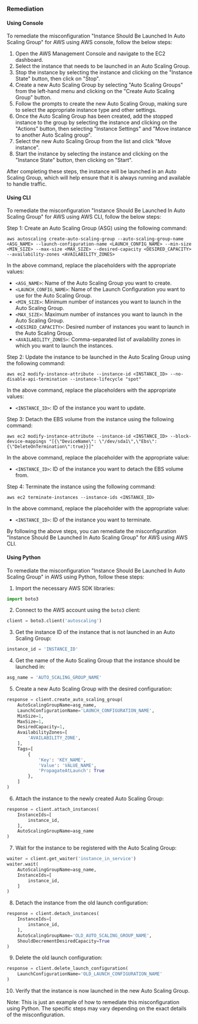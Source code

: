 ### Remediation

#### Using Console

To remediate the misconfiguration "Instance Should Be Launched In Auto Scaling Group" for AWS using AWS console, follow the below steps:

1. Open the AWS Management Console and navigate to the EC2 dashboard.
2. Select the instance that needs to be launched in an Auto Scaling Group.
3. Stop the instance by selecting the instance and clicking on the "Instance State" button, then click on "Stop".
4. Create a new Auto Scaling Group by selecting "Auto Scaling Groups" from the left-hand menu and clicking on the "Create Auto Scaling Group" button.
5. Follow the prompts to create the new Auto Scaling Group, making sure to select the appropriate instance type and other settings.
6. Once the Auto Scaling Group has been created, add the stopped instance to the group by selecting the instance and clicking on the "Actions" button, then selecting "Instance Settings" and "Move instance to another Auto Scaling group".
7. Select the new Auto Scaling Group from the list and click "Move instance".
8. Start the instance by selecting the instance and clicking on the "Instance State" button, then clicking on "Start".

After completing these steps, the instance will be launched in an Auto Scaling Group, which will help ensure that it is always running and available to handle traffic.

#### Using CLI

To remediate the misconfiguration "Instance Should Be Launched In Auto Scaling Group" for AWS using AWS CLI, follow the below steps:

Step 1: Create an Auto Scaling Group (ASG) using the following command:
```
aws autoscaling create-auto-scaling-group --auto-scaling-group-name <ASG_NAME> --launch-configuration-name <LAUNCH_CONFIG_NAME> --min-size <MIN_SIZE> --max-size <MAX_SIZE> --desired-capacity <DESIRED_CAPACITY> --availability-zones <AVAILABILITY_ZONES>
```

In the above command, replace the placeholders with the appropriate values:
- `<ASG_NAME>`: Name of the Auto Scaling Group you want to create.
- `<LAUNCH_CONFIG_NAME>`: Name of the Launch Configuration you want to use for the Auto Scaling Group.
- `<MIN_SIZE>`: Minimum number of instances you want to launch in the Auto Scaling Group.
- `<MAX_SIZE>`: Maximum number of instances you want to launch in the Auto Scaling Group.
- `<DESIRED_CAPACITY>`: Desired number of instances you want to launch in the Auto Scaling Group.
- `<AVAILABILITY_ZONES>`: Comma-separated list of availability zones in which you want to launch the instances.

Step 2: Update the instance to be launched in the Auto Scaling Group using the following command:
```
aws ec2 modify-instance-attribute --instance-id <INSTANCE_ID> --no-disable-api-termination --instance-lifecycle "spot"
```

In the above command, replace the placeholders with the appropriate values:
- `<INSTANCE_ID>`: ID of the instance you want to update.

Step 3: Detach the EBS volume from the instance using the following command:
```
aws ec2 modify-instance-attribute --instance-id <INSTANCE_ID> --block-device-mappings "[{\"DeviceName\": \"/dev/sda1\",\"Ebs\":{\"DeleteOnTermination\":true}}]"
```

In the above command, replace the placeholder with the appropriate value:
- `<INSTANCE_ID>`: ID of the instance you want to detach the EBS volume from.

Step 4: Terminate the instance using the following command:
```
aws ec2 terminate-instances --instance-ids <INSTANCE_ID>
```

In the above command, replace the placeholder with the appropriate value:
- `<INSTANCE_ID>`: ID of the instance you want to terminate.

By following the above steps, you can remediate the misconfiguration "Instance Should Be Launched In Auto Scaling Group" for AWS using AWS CLI.

#### Using Python

To remediate the misconfiguration "Instance Should Be Launched In Auto Scaling Group" in AWS using Python, follow these steps:

1. Import the necessary AWS SDK libraries:

```python
import boto3
```

2. Connect to the AWS account using the `boto3` client:

```python
client = boto3.client('autoscaling')
```

3. Get the instance ID of the instance that is not launched in an Auto Scaling Group:

```python
instance_id = 'INSTANCE_ID'
```

4. Get the name of the Auto Scaling Group that the instance should be launched in:

```python
asg_name = 'AUTO_SCALING_GROUP_NAME'
```

5. Create a new Auto Scaling Group with the desired configuration:

```python
response = client.create_auto_scaling_group(
    AutoScalingGroupName=asg_name,
    LaunchConfigurationName='LAUNCH_CONFIGURATION_NAME',
    MinSize=1,
    MaxSize=1,
    DesiredCapacity=1,
    AvailabilityZones=[
        'AVAILABILITY_ZONE',
    ],
    Tags=[
        {
            'Key': 'KEY_NAME',
            'Value': 'VALUE_NAME',
            'PropagateAtLaunch': True
        },
    ]
)
```

6. Attach the instance to the newly created Auto Scaling Group:

```python
response = client.attach_instances(
    InstanceIds=[
        instance_id,
    ],
    AutoScalingGroupName=asg_name
)
```

7. Wait for the instance to be registered with the Auto Scaling Group:

```python
waiter = client.get_waiter('instance_in_service')
waiter.wait(
    AutoScalingGroupName=asg_name,
    InstanceIds=[
        instance_id,
    ]
)
```

8. Detach the instance from the old launch configuration:

```python
response = client.detach_instances(
    InstanceIds=[
        instance_id,
    ],
    AutoScalingGroupName='OLD_AUTO_SCALING_GROUP_NAME',
    ShouldDecrementDesiredCapacity=True
)
```

9. Delete the old launch configuration:

```python
response = client.delete_launch_configuration(
    LaunchConfigurationName='OLD_LAUNCH_CONFIGURATION_NAME'
)
```

10. Verify that the instance is now launched in the new Auto Scaling Group.

Note: This is just an example of how to remediate this misconfiguration using Python. The specific steps may vary depending on the exact details of the misconfiguration.

